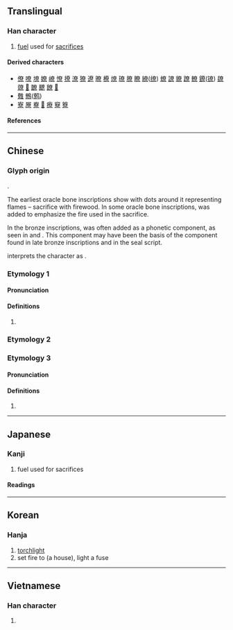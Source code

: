 {{character info}}
==Translingual==

===Han character===
{{Han char|rn=42|rad=小|as=09|sn=12|four=|canj=KCAF|ids=⿱昚小}}

# [[fuel]] used for [[sacrifice]]s

====Derived characters====
* [[僚]] [[嘹]] [[㙩]] [[嫽]] [[嶛]] [[憭]] [[撩]] [[潦]] [[獠]] [[遼]] [[暸]] [[橑]] [[燎]] [[璙]] [[膫]] [[瞭]] [[繚]]([[缭]]) [[蟟]] [[䜍]] [[䝤]] [[蹽]] [[轑]] [[鐐]]([[镣]]) [[镽]] [[爒]] [[𧄈]] [[䩍]] [[飉]] [[䭜]] [[𩻻]]
* [[䨅]] [[鷯]]([[鹩]])
* [[寮]] [[㞠]] [[嶚]] [[𦼔]] [[療]] [[竂]] [[簝]]

====References====
{{Han ref|kx=0297.240|dkj=07517|dj=0592.220|hdz=10565.100|uh=5C1E}}

----

==Chinese==
{{zh-forms|alt=了-2nd round simp.}}

===Glyph origin===
{{Han etym}}
{{liushu|ic}}.

The earliest oracle bone inscriptions show {{zh-l|*木|tree}} with dots around it representing flames – sacrifice with firewood. In some oracle bone inscriptions, {{zh-l|*火|fire}} was added to emphasize the fire used in the sacrifice.

In the bronze inscriptions, {{och-l|呂}} was often added as a phonetic component, as seen in {{och-l|寮}} and {{och-l|潦}}. This component may have been the basis of the {{zh-l|*日}} component found in late bronze inscriptions and in the seal script.

''{{w|Shuowen}}'' interprets the character as {{Han compound|眘|火|t1=serious|t2=fire}}.

===Etymology 1===

====Pronunciation====
{{zh-pron
|m=liào
|c=
|mn=
|mn-t=
|mc=
|oc=y
|cat=n
}}

====Definitions====
{{zh-hanzi}}

# {{zh-original|燎|[[ancient]] [[offering]] involving [[burning]] [[wood]]}}

===Etymology 2===
{{zh-see|僚|v}}

===Etymology 3===
{{zh-forms}}

====Pronunciation====
{{zh-pron
|m=Liáo
|c=liu4
|cat=pn
}}

====Definitions====
{{zh-hanzi}}

# {{surname|zh}}

----

==Japanese==

===Kanji===
{{ja-kanji|grade=|rs=小09}}

# fuel used for sacrifices

====Readings====
{{ja-readings
|on=りょう
|kun=かがりび
}}

----

==Korean==

===Hanja===
{{ko-hanja|hangeul=[[료]]>[[요]]|eumhun=|rv=ryo>yo|mr=ryo>yo|y=lyo>yo}}

# [[torchlight]]
# set fire to (a house), light a fuse

----

==Vietnamese==

===Han character===
{{vi-readings|rs=小09|reading=[[lèo]], [[lẽo]], [[treo]]}}

# {{rfdef|vi|sort=小09}}

{{cln|vi|Han tu}}